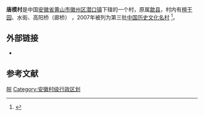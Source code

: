 '''唐模村'''是中国[[安徽省|安徽省]][[黄山市|黄山市]][[徽州区|徽州区]][[潜口镇|潜口镇]]下辖的一个村，原属[[歙县|歙县]]，村内有[[檀干园|檀干园]]、水街、高阳桥（廊桥） ，2007年被列为第三批[[中国历史文化名村|中国历史文化名村]] <ref>{{Cite web |url=http://nc.people.com.cn/GB/5839433.html |title=黄山唐模村成为“中国历史文化名村” |accessdate=2009-11-09 |archive-date=2009-01-16 |archive-url=https://web.archive.org/web/20090116145544/http://nc.people.com.cn/GB/5839433.html |dead-url=yes }}</ref>。

== 外部链接 ==
*

==参考文献==
<div class="references-small">
<references />
</div>

{{中国历史文化名村}}

[[Category:中国历史文化名村|皖]]
[[Category:安徽村级行政区划|Category:安徽村级行政区划]]